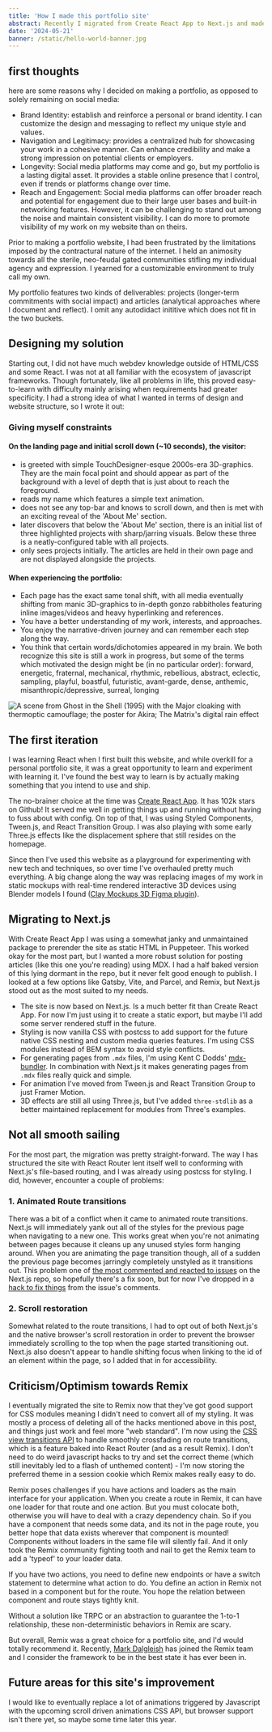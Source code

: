 ```yaml
---
title: 'How I made this portfolio site'
abstract: Recently I migrated from Create React App to Next.js and made some major upgrades in the process.
date: '2024-05-21'
banner: /static/hello-world-banner.jpg
---
```


## first thoughts


here are some reasons why I decided on making a portfolio, as opposed to solely remaining on social media:

- Brand Identity: establish and reinforce a personal or brand identity. I can customize the design and messaging to reflect my unique style and values.
- Navigation and Legitimacy: provides a centralized hub for showcasing your work in a cohesive manner. Can enhance credibility and make a strong impression on potential clients or employers.
- Longevity: Social media platforms may come and go, but my portfolio is a lasting digital asset. It provides a stable online presence that I control, even if trends or platforms change over time.
- Reach and Engagement: Social media platforms can offer broader reach and potential for engagement due to their large user bases and built-in networking features. However, it can be challenging to stand out among the noise and maintain consistent visibility. I can do more to promote visibility of my work on my website than on theirs.

Prior to making a portfolio website, I had been frustrated by the limitations imposed by the contractural nature of the internet. I held an animosity towards all the sterile, neo-feudal gated communities stifling my individual agency and expression. I yearned for a customizable environment to truly call my own. 


My portfolio features two kinds of deliverables: projects (longer-term commitments with social impact) and articles (analytical approaches where I document and reflect). I omit any autodidact inititive which does not fit in the two buckets.

## Designing my solution

Starting out, I did not have much webdev knowledge outside of HTML/CSS and some React. I was not at all familiar with the ecosystem of javascript frameworks. Though fortunately, like all problems in life, this proved easy-to-learn with difficulty mainly arising when requirements had greater specificity. I had a strong idea of what I wanted in terms of design and website structure, so I wrote it out:

### Giving myself constraints

#### On the landing page and initial scroll down (~10 seconds), the visitor:
- is greeted with simple TouchDesigner-esque 2000s-era 3D-graphics. They are the main focal point and should appear as part of the background with a level of depth that is just about to reach the foreground.
- reads my name which features a simple text animation.
- does not see any top-bar and knows to scroll down, and then is met with an exciting reveal of the 'About Me' section.
- later discovers that below the 'About Me' section, there is an initial list of three highlighted projects with sharp/jarring visuals. Below these three is a neatly-configured table with all projects.
- only sees projects initially. The articles are held in their own page and are not displayed alongside the projects.

#### When experiencing the portfolio:
- Each page has the exact same tonal shift, with all media eventually shifting from manic 3D-graphics to in-depth gonzo rabbitholes featuring inline images/videos and heavy hyperlinking and references. 
- You have a better understanding of my work, interests, and approaches.
- You enjoy the narrative-driven journey and can remember each step along the way.
- You think that certain words/dichotomies appeared in my brain. We both recognize this site is still a work in progress, but some of the terms which motivated the design might be (in no particular order): forward, energetic, fraternal, mechanical, rhythmic, rebellious, abstract, eclectic, sampling, playful, boastful, futuristic, avant-garde, dense, anthemic, misanthropic/depressive, surreal, longing

![A scene from Ghost in the Shell (1995) with the Major cloaking with thermoptic camouflage; the poster for Akira; The Matrix's digital rain effect](/static/inspiration.png)

## The first iteration

I was learning React when I first built this website, and while overkill for a personal portfolio site, it was a great opportunity to learn and experiment with learning it. I've found the best way to learn is by actually making something that you intend to use and ship.

The no-brainer choice at the time was [Create React App](https://github.com/facebook/create-react-app). It has 102k stars on Github! It served me well in getting things up and running without having to fuss about with config. On top of that, I was using Styled Components, Tween.js, and React Transition Group. I was also playing with some early Three.js effects like the displacement sphere that still resides on the homepage.

Since then I've used this website as a playground for experimenting with new tech and techniques, so over time I've overhauled pretty much everything. A big change along the way was replacing images of my work in static mockups with real-time rendered interactive 3D devices using Blender models I found ([Clay Mockups 3D Figma plugin](https://www.figma.com/community/plugin/819335598581469537/Clay-Mockups-3D)).

## Migrating to Next.js

With Create React App I was using a somewhat janky and unmaintained package to prerender the site as static HTML in Puppeteer. This worked okay for the most part, but I wanted a more robust solution for posting articles (like this one you're reading) using MDX. I had a half baked version of this lying dormant in the repo, but it never felt good enough to publish. I looked at a few options like Gatsby, Vite, and Parcel, and Remix, but Next.js stood out as the most suited to my needs.

- The site is now based on Next.js. Is a much better fit than Create React App. For now I'm just using it to create a static export, but maybe I'll add some server rendered stuff in the future.
- Styling is now vanilla CSS with postcss to add support for the future native CSS nesting and custom media queries features. I'm using CSS modules instead of BEM syntax to avoid style conflicts.
- For generating pages from `.mdx` files, I'm using Kent C Dodds' [mdx-bundler](https://github.com/kentcdodds/mdx-bundler). In combination with Next.js it makes generating pages from `.mdx` files really quick and simple.
- For animation I've moved from Tween.js and React Transition Group to just Framer Motion.
- 3D effects are still all using Three.js, but I've added `three-stdlib` as a better maintained replacement for modules from Three's examples.

## Not all smooth sailing

For the most part, the migration was pretty straight-forward. The way I has structured the site with React Router lent itself well to conforming with Next.js's file-based routing, and I was already using postcss for styling. I did, however, encounter a couple of problems:

### 1. Animated Route transitions

There was a bit of a conflict when it came to animated route transitions. Next.js will immediately yank out all of the styles for the previous page when navigating to a new one. This works great when you're not animating between pages because it cleans up any unused styles form hanging around. When you are animating the page transition though, all of a sudden the previous page becomes jarringly completely unstyled as it transitions out. This problem one of [the most commented and reacted to issues](https://github.com/vercel/next.js/issues/17464) on the Next.js repo, so hopefully there's a fix soon, but for now I've dropped in a [hack to fix things](https://github.com/vercel/next.js/issues/17464#issuecomment-796430107) from the issue's comments.

### 2. Scroll restoration

Somewhat related to the route transitions, I had to opt out of both Next.js's and the native browser's scroll restoration in order to prevent the browser immediately scrolling to the top when the page started transitioning out. Next.js also doesn't appear to handle shifting focus when linking to the id of an element within the page, so I added that in for accessibility.

## Criticism/Optimism towards Remix

I eventually migrated the site to Remix now that they've got good support for CSS modules meaning I didn't need to convert all of my styling. It was mostly a process of deleting all of the hacks mentioned above in this post, and things just work and feel more "web standard". I'm now using the [CSS view transitions API](https://developer.mozilla.org/en-US/docs/Web/API/View_Transitions_API) to handle smoothly crossfading on route transitions, which is a feature baked into React Router (and as a result Remix). I don't need to do weird javascript hacks to try and set the correct theme (which still inevitably led to a flash of unthemed content) - I'm now storing the preferred theme in a session cookie which Remix makes really easy to do.

Remix poses challenges if you have actions and loaders as the main interface for your application. When you create a route in Remix, it can have one loader for that route and one action. But you must colocate both, otherwise you will have to deal with a crazy dependency chain. So if you have a component that needs some data, and its not in the page route, you better hope that data exists wherever that component is mounted! Components without loaders in the same file will silently fail. And it only took the Remix community fighting tooth and nail to get the Remix team to add a 'typeof' to your loader data.   

If you have two actions, you need to define new endpoints or have a switch statement to determine what action to do. You define an action in Remix not based in a component but for the route. You hope the relation between component and route stays tightly knit. 

Without a solution like TRPC or an abstraction to guarantee the 1-to-1 relationship, these non-deterministic behaviors in Remix are scary.


But overall, Remix was a great choice for a portfolio site, and I'd would totally recommend it. Recently, [Mark Dalgleish](https://x.com/markdalgleish?lang=en) has joined the Remix team and I consider the framework to be in the best state it has ever been in. 

## Future areas for this site's improvement

I would like to eventually replace a lot of animations triggered by Javascript with the upcoming scroll driven animations CSS API, but browser support isn't there yet, so maybe some time later this year.



